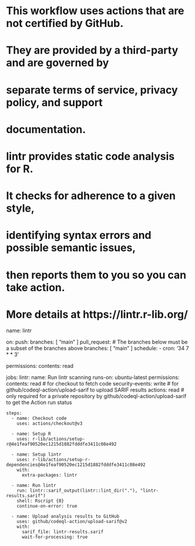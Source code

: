 # This workflow uses actions that are not certified by GitHub.
# They are provided by a third-party and are governed by
# separate terms of service, privacy policy, and support
# documentation.
# lintr provides static code analysis for R.
# It checks for adherence to a given style,
# identifying syntax errors and possible semantic issues,
# then reports them to you so you can take action.
# More details at https://lintr.r-lib.org/

name: lintr

on:
  push:
    branches: [ "main" ]
  pull_request:
    # The branches below must be a subset of the branches above
    branches: [ "main" ]
  schedule:
    - cron: '34 7 * * 3'

permissions:
  contents: read

jobs:
  lintr:
    name: Run lintr scanning
    runs-on: ubuntu-latest
    permissions:
      contents: read # for checkout to fetch code
      security-events: write # for github/codeql-action/upload-sarif to upload SARIF results
      actions: read # only required for a private repository by github/codeql-action/upload-sarif to get the Action run status

    steps:
      - name: Checkout code
        uses: actions/checkout@v3

      - name: Setup R
        uses: r-lib/actions/setup-r@4e1feaf90520ec1215d1882fdddfe3411c08e492

      - name: Setup lintr
        uses: r-lib/actions/setup-r-dependencies@4e1feaf90520ec1215d1882fdddfe3411c08e492
        with:
          extra-packages: lintr

      - name: Run lintr
        run: lintr::sarif_output(lintr::lint_dir("."), "lintr-results.sarif")
        shell: Rscript {0}
        continue-on-error: true

      - name: Upload analysis results to GitHub
        uses: github/codeql-action/upload-sarif@v2
        with:
          sarif_file: lintr-results.sarif
          wait-for-processing: true
